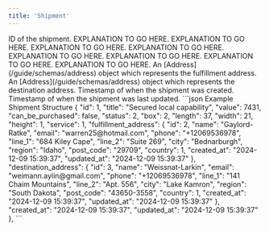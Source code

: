 ```yaml
---
title: 'Shipment'
---
```


<ResponseField name="id" type="integer" required>
    ID of the shipment.
</ResponseField>

<ResponseField name="title" type="string" required>
    EXPLANATION TO GO HERE.
</ResponseField>

<ResponseField name="value" type="integer" required>
    EXPLANATION TO GO HERE.
</ResponseField>

<ResponseField name="status" type="integer" required>
    EXPLANATION TO GO HERE.
</ResponseField>

<ResponseField name="box" type="integer" required>
    EXPLANATION TO GO HERE.
</ResponseField>

<ResponseField name="length" type="integer" required>
    EXPLANATION TO GO HERE.
</ResponseField>

<ResponseField name="width" type="integer" required>
    EXPLANATION TO GO HERE.
</ResponseField>

<ResponseField name="height" type="integer" required>
    EXPLANATION TO GO HERE.
</ResponseField>

<ResponseField name="service" type="integer" required>
    EXPLANATION TO GO HERE.
</ResponseField>

<ResponseField name="fulfillment_address" type="object" required>
    An [Address](/guide/schemas/address) object which represents the fulfillment address.
</ResponseField>

<ResponseField name="destination_address" type="array" required>
    An [Address](/guide/schemas/address) object which represents the destination address.
</ResponseField>

<ResponseField name="created_at" type="string" required>
    Timestamp of when the shipment was created.
</ResponseField>

<ResponseField name="updated_at" type="string" required>
    Timestamp of when the shipment was last updated.
</ResponseField>

<ResponseExample>
    ```json Example Shipment Structure
    {
        "id": 1,
        "title": "Secured local capability",
        "value": 7431,
        "can_be_purchased": false,
        "status": 2,
        "box": 2,
        "length": 37,
        "width": 21,
        "height": 1,
        "service": 1,
        "fulfillment_address": {
            "id": 2,
            "name": "Gaylord-Ratke",
            "email": "warren25@hotmail.com",
            "phone": "+12069536978",
            "line_1": "684 Kiley Cape",
            "line_2": "Suite 269",
            "city": "Bednarburgh",
            "region": "Idaho",
            "post_code": "29709",
            "country": 1,
            "created_at": "2024-12-09 15:39:37",
            "updated_at": "2024-12-09 15:39:37"
        },
        "destination_address": {
            "id": 3,
            "name": "Weissnat-Larkin",
            "email": "weimann.aylin@gmail.com",
            "phone": "+12069536978",
            "line_1": "141 Chaim Mountains",
            "line_2": "Apt. 556",
            "city": "Lake Kamron",
            "region": "South Dakota",
            "post_code": "43650-3558",
            "country": 1,
            "created_at": "2024-12-09 15:39:37",
            "updated_at": "2024-12-09 15:39:37"
        },
        "created_at": "2024-12-09 15:39:37",
        "updated_at": "2024-12-09 15:39:37"
    },
    ```
</ResponseExample>